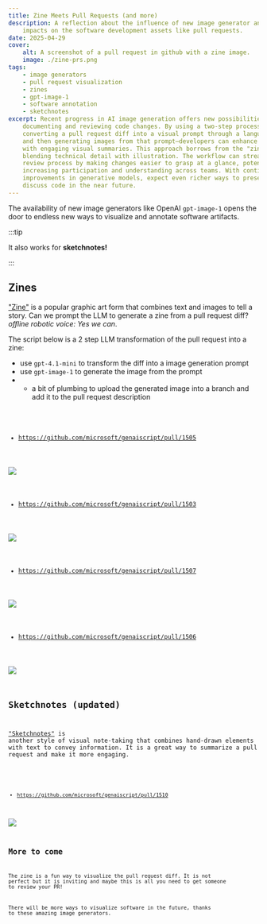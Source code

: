 ```yaml
---
title: Zine Meets Pull Requests (and more)
description: A reflection about the influence of new image generator and their
    impacts on the software development assets like pull requests.
date: 2025-04-29
cover:
    alt: A screenshot of a pull request in github with a zine image.
    image: ./zine-prs.png
tags:
    - image generators
    - pull request visualization
    - zines
    - gpt-image-1
    - software annotation
    - sketchnotes
excerpt: Recent progress in AI image generation offers new possibilities for
    documenting and reviewing code changes. By using a two-step process—first
    converting a pull request diff into a visual prompt through a language model
    and then generating images from that prompt—developers can enhance their PRs
    with engaging visual summaries. This approach borrows from the "zine" format,
    blending technical detail with illustration. The workflow can streamline the
    review process by making changes easier to grasp at a glance, potentially
    increasing participation and understanding across teams. With continued
    improvements in generative models, expect even richer ways to present and
    discuss code in the near future.
---
```



<BlogNarration />

The availability of new image generators like OpenAI `gpt-image-1` opens
the door to endless new ways to visualize and annotate software artifacts.

:::tip

It also works for **sketchnotes!**

:::

## Zines

["Zine"](https://en.wikipedia.org/wiki/Zine) is a popular graphic art form that combines text and images to tell a story.
Can we prompt the LLM to generate a zine from a pull request diff? _offline robotic voice: Yes we can_.

The script below is a 2 step LLM transformation of the pull request into a zine:

- use `gpt-4.1-mini` to transform the diff into a image generation prompt
- use `gpt-image-1` to generate the image from the prompt
-   - a bit of plumbing to upload the generated image into a branch and add it to the pull request description

<Code code={code} lang="ts" wrap title="prd-zine.genai.mts" />

- https://github.com/microsoft/genaiscript/pull/1505

![](https://raw.githubusercontent.com/microsoft/genaiscript/refs/heads/genai-assets/522d1313a72276c6e257e8515aef10cefca29020918382165d523bed3ac84744.jpg)

- https://github.com/microsoft/genaiscript/pull/1503

![](https://raw.githubusercontent.com/microsoft/genaiscript/refs/heads/genai-assets/ac75c0e82897b9bc80b7bdbab503dacdee16da762f1048ae20d163c4d1b5e7ac.jpg)

- https://github.com/microsoft/genaiscript/pull/1507

![](https://raw.githubusercontent.com/microsoft/genaiscript/refs/heads/genai-assets/1a2f6bff55de7c004d46cfd9b014b598f2be4903702095aaea02c01c95e0df4d.jpg)

- https://github.com/microsoft/genaiscript/pull/1506

![](https://raw.githubusercontent.com/microsoft/genaiscript/refs/heads/genai-assets/1b560d071efb015942678ffc705eac01e0d1dad8fd1e88ab521c0283a535a278.jpg)

## Sketchnotes (updated)

["Sketchnotes"](https://sketchyideas.co/sketchnotes/) is another style of visual note-taking that combines hand-drawn elements with text to convey information.
It is a great way to summarize a pull request and make it more engaging.

<Code code={sketchCode} lang="ts" wrap title="prd-sketch.genai.mts" />

- https://github.com/microsoft/genaiscript/pull/1510

![](https://raw.githubusercontent.com/microsoft/genaiscript/refs/heads/genai-assets/034e747af0809c2ed0ed02f5e980cce1f48a6f80e0a3c63818694d3afa34647a.jpg)

## More to come

The zine is a fun way to visualize the pull request diff. It is not perfect but it is inviting
and maybe this is all you need to get someone to review your PR!

There will be more ways to visualize software in the future, thanks to these amazing image generators.
